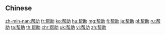 {{also|幫助}}
==Chinese==
{{zh-see|幫助}}

[[zh-min-nan:帮助]]
[[fr:帮助]]
[[ko:帮助]]
[[hu:帮助]]
[[mg:帮助]]
[[fj:帮助]]
[[ja:帮助]]
[[pl:帮助]]
[[ru:帮助]]
[[ta:帮助]]
[[th:帮助]]
[[chr:帮助]]
[[uk:帮助]]
[[vi:帮助]]
[[zh:帮助]]
